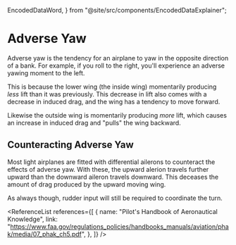   EncodedDataWord,
} from "@site/src/components/EncodedDataExplainer";

# Adverse Yaw

Adverse yaw is the tendency for an airplane to yaw in the opposite direction of
a bank. For example, if you roll to the right, you'll experience an adverse
yawing moment to the left.

This is because the lower wing (the inside wing) momentarily producing _less_
lift than it was previously. This decrease in lift also comes with a decrease in
induced drag, and the wing has a tendency to move forward.

Likewise the outside wing is momentarily producing _more_ lift, which causes an
increase in induced drag and "pulls" the wing backward.

## Counteracting Adverse Yaw

Most light airplanes are fitted with differential ailerons to counteract the
effects of adverse yaw. With these, the upward alerion travels further upward
than the downward aileron travels downward. This deceases the amount of drag
produced by the upward moving wing.

As always though, rudder input will still be required to coordinate the turn.

<ReferenceList
  references={[
    {
      name: "Pilot's Handbook of Aeronautical Knowledge",
      link: "https://www.faa.gov/regulations_policies/handbooks_manuals/aviation/phak/media/07_phak_ch5.pdf",
    },
  ]}
/>
